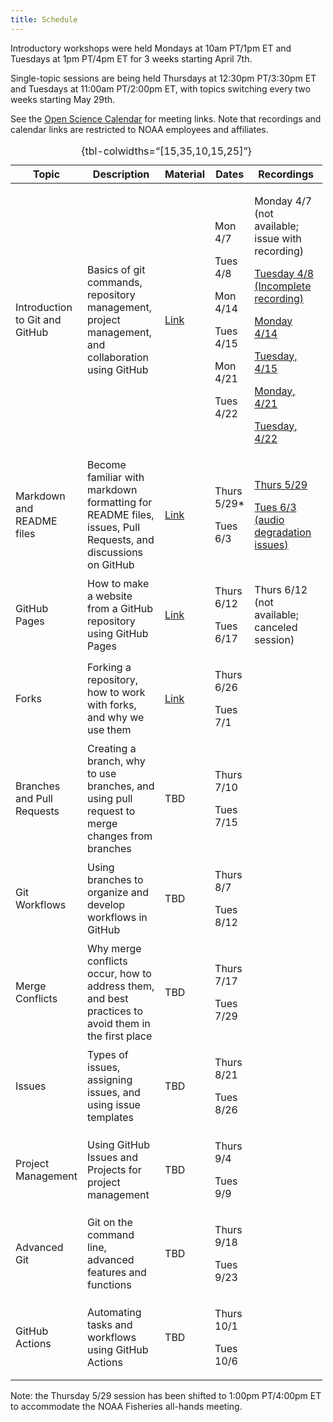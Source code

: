 ```yaml
---
title: Schedule
---
```


Introductory workshops were held Mondays at 10am PT/1pm ET and Tuesdays at 1pm PT/4pm ET for 3 weeks starting April 7th.

Single-topic sessions are being held Thursdays at 12:30pm PT/3:30pm ET and Tuesdays at 11:00am PT/2:00pm ET, with topics switching every two weeks starting May 29th.

See the [Open Science Calendar](https://calendar.google.com/calendar/u/0?cid=Y185MTZiNjk0OGVmMmVlOGI3ZDQ5YzI4NjYxZWZjMDc5ODMwM2MyNzQyYmUzOTljOTI5MGZhMDJkOTMyMGM3NjllQGdyb3VwLmNhbGVuZGFyLmdvb2dsZS5jb20) for meeting links. Note that recordings and calendar links are restricted to NOAA employees and affiliates.

+--------------------------------+-------------------------------------------------------------------------------------------------------------+-----------------------------------------------+--------------+-----------------------------------------------------------------------------------------------------------------------------+
| Topic                          | Description                                                                                                 | Material                                      | Dates        | Recordings                                                                                                                  |
+================================+=============================================================================================================+===============================================+==============+=============================================================================================================================+
| Introduction to Git and GitHub | Basics of git commands, repository management, project management, and collaboration using GitHub           | [Link](content/intro/intro.qmd)               | Mon 4/7      | Monday 4/7 (not available; issue with recording)                                                                            |
|                                |                                                                                                             |                                               |              |                                                                                                                             |
|                                |                                                                                                             |                                               | Tues 4/8     | [Tuesday 4/8 (Incomplete recording)](https://drive.google.com/file/d/1rjvIRgexOe2D2l5fFf9GhXsQncWX6UYK/view?usp=drive_link) |
|                                |                                                                                                             |                                               |              |                                                                                                                             |
|                                |                                                                                                             |                                               | Mon 4/14     | [Monday 4/14](https://drive.google.com/file/d/1QZc8ixRZyUKyZoTyb_ERk7PeHWbi85aF/view?usp=sharing)                           |
|                                |                                                                                                             |                                               |              |                                                                                                                             |
|                                |                                                                                                             |                                               | Tues 4/15    | [Tuesday, 4/15](https://drive.google.com/file/d/1goH2jSuRZ17U1kCRe79M_LaQpWNDMtE4/view?usp=sharing)                         |
|                                |                                                                                                             |                                               |              |                                                                                                                             |
|                                |                                                                                                             |                                               | Mon 4/21     | [Monday, 4/21](https://drive.google.com/file/d/1-JuvFqiaDgLKB6sY_6AAgZC29dzwxI94/view?usp=drive_link)                       |
|                                |                                                                                                             |                                               |              |                                                                                                                             |
|                                |                                                                                                             |                                               | Tues 4/22    | [Tuesday, 4/22](https://drive.google.com/file/d/18iDAN_KNsGyS5YJH2std6uh3-5poRCGF/view?usp=sharing)                         |
+--------------------------------+-------------------------------------------------------------------------------------------------------------+-----------------------------------------------+--------------+-----------------------------------------------------------------------------------------------------------------------------+
| Markdown and README files      | Become familiar with markdown formatting for README files, issues, Pull Requests, and discussions on GitHub | [Link](content/markdown/markdown.qmd)         | Thurs 5/29\* | [Thurs 5/29](https://drive.google.com/file/d/1OC1kFU4mzVgWsBLFY5Ft6rWW6518zlax/view?usp=sharing)                            |
|                                |                                                                                                             |                                               |              |                                                                                                                             |
|                                |                                                                                                             |                                               | Tues 6/3     | [Tues 6/3 (audio degradation issues)](https://drive.google.com/file/d/1hy-ztB-uujfK1-9_JQDJ7-qt-pbtBpK0/view?usp=sharing)   |
+--------------------------------+-------------------------------------------------------------------------------------------------------------+-----------------------------------------------+--------------+-----------------------------------------------------------------------------------------------------------------------------+
| GitHub Pages                   | How to make a website from a GitHub repository using GitHub Pages                                           | [Link](content/github-pages/github-pages.qmd) | Thurs 6/12   | Thurs 6/12 (not available; canceled session)                                                                                |
|                                |                                                                                                             |                                               |              |                                                                                                                             |
|                                |                                                                                                             |                                               | Tues 6/17    |                                                                                                                             |
+--------------------------------+-------------------------------------------------------------------------------------------------------------+-----------------------------------------------+--------------+-----------------------------------------------------------------------------------------------------------------------------+
| Forks                          | Forking a repository, how to work with forks, and why we use them                                           | [Link](content/forking/forking.qmd)           | Thurs 6/26   |                                                                                                                             |
|                                |                                                                                                             |                                               |              |                                                                                                                             |
|                                |                                                                                                             |                                               | Tues 7/1     |                                                                                                                             |
+--------------------------------+-------------------------------------------------------------------------------------------------------------+-----------------------------------------------+--------------+-----------------------------------------------------------------------------------------------------------------------------+
| Branches and Pull Requests     | Creating a branch, why to use branches, and using pull request to merge changes from branches               | TBD                                           | Thurs 7/10   |                                                                                                                             |
|                                |                                                                                                             |                                               |              |                                                                                                                             |
|                                |                                                                                                             |                                               | Tues 7/15    |                                                                                                                             |
+--------------------------------+-------------------------------------------------------------------------------------------------------------+-----------------------------------------------+--------------+-----------------------------------------------------------------------------------------------------------------------------+
| Git Workflows                  | Using branches to organize and develop workflows in GitHub                                                  | TBD                                           | Thurs 8/7    |                                                                                                                             |
|                                |                                                                                                             |                                               |              |                                                                                                                             |
|                                |                                                                                                             |                                               | Tues 8/12    |                                                                                                                             |
+--------------------------------+-------------------------------------------------------------------------------------------------------------+-----------------------------------------------+--------------+-----------------------------------------------------------------------------------------------------------------------------+
| Merge Conflicts                | Why merge conflicts occur, how to address them, and best practices to avoid them in the first place         | TBD                                           | Thurs 7/17   |                                                                                                                             |
|                                |                                                                                                             |                                               |              |                                                                                                                             |
|                                |                                                                                                             |                                               | Tues 7/29    |                                                                                                                             |
+--------------------------------+-------------------------------------------------------------------------------------------------------------+-----------------------------------------------+--------------+-----------------------------------------------------------------------------------------------------------------------------+
| Issues                         | Types of issues, assigning issues, and using issue templates                                                | TBD                                           | Thurs 8/21   |                                                                                                                             |
|                                |                                                                                                             |                                               |              |                                                                                                                             |
|                                |                                                                                                             |                                               | Tues 8/26    |                                                                                                                             |
+--------------------------------+-------------------------------------------------------------------------------------------------------------+-----------------------------------------------+--------------+-----------------------------------------------------------------------------------------------------------------------------+
| Project Management             | Using GitHub Issues and Projects for project management                                                     | TBD                                           | Thurs 9/4    |                                                                                                                             |
|                                |                                                                                                             |                                               |              |                                                                                                                             |
|                                |                                                                                                             |                                               | Tues 9/9     |                                                                                                                             |
+--------------------------------+-------------------------------------------------------------------------------------------------------------+-----------------------------------------------+--------------+-----------------------------------------------------------------------------------------------------------------------------+
| Advanced Git                   | Git on the command line, advanced features and functions                                                    | TBD                                           | Thurs 9/18   |                                                                                                                             |
|                                |                                                                                                             |                                               |              |                                                                                                                             |
|                                |                                                                                                             |                                               | Tues 9/23    |                                                                                                                             |
+--------------------------------+-------------------------------------------------------------------------------------------------------------+-----------------------------------------------+--------------+-----------------------------------------------------------------------------------------------------------------------------+
| GitHub Actions                 | Automating tasks and workflows using GitHub Actions                                                         | TBD                                           | Thurs 10/1   |                                                                                                                             |
|                                |                                                                                                             |                                               |              |                                                                                                                             |
|                                |                                                                                                             |                                               | Tues 10/6    |                                                                                                                             |
+--------------------------------+-------------------------------------------------------------------------------------------------------------+-----------------------------------------------+--------------+-----------------------------------------------------------------------------------------------------------------------------+

: {tbl-colwidths="\[15,35,10,15,25\]"}

Note: the Thursday 5/29 session has been shifted to 1:00pm PT/4:00pm ET to accommodate the NOAA Fisheries all-hands meeting.